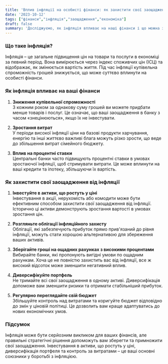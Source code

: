 ```yaml
---
title: 'Вплив інфляції на особисті фінанси: як захистити свої заощадження'
date: '2023-10-12'
tags: ["фінанси","інфляція","заощадження","економіка"]
draft: false
summary: 'Досліджуємо, як інфляція впливає на наші фінанси і що можна зробити, щоб зберегти свої заощадження.'
---
```


### Що таке інфляція?

Інфляція – це загальне підвищення цін на товари та послуги в економіці за певний період. Вона вимірюється через індекс споживчих цін (ІСЦ) та відображає, як змінюється вартість життя. Під час інфляції купівельна спроможність грошей знижується, що може суттєво вплинути на особисті фінанси.

### Як інфляція впливає на ваші фінанси

1. **Зниження купівельної спроможності**  
   З кожним роком за однакову суму грошей ви можете придбати менше товарів і послуг. Це означає, що ваші заощадження в банку з часом «знецінюються», якщо їх не інвестувати.

2. **Зростання витрат**  
   У періоди високої інфляції ціни на базові продукти харчування, енергію та інші життєво важливі блага можуть різко зрости, що веде до збільшення витрат сімейного бюджету.

3. **Вплив на процентні ставки**  
   Центральні банки часто підвищують процентні ставки в умовах зростаючої інфляції, щоб стримувати витрати. Це може вплинути на ваші кредити та іпотеку, збільшуючи їх вартість.

### Як захистити свої заощадження від інфляції

1. **Інвестуйте в активи, що ростуть у ціні**  
   Інвестування в акції, нерухомість або комодити може бути ефективним способом захистити свої заощадження від інфляції. Історично ці активи демонструють зростання вартості в умовах зростання цін.

2. **Розгляньте облігації інфляційного захисту**  
   Облігації, які забезпечують прибуток прямо прив'язаний до рівня інфляції, можуть стати хорошою альтернативою для збереження ваших активів.

3. **Зберігайте гроші на ощадних рахунках з високими процентами**  
   Вибирайте банки, які пропонують вигідні умови по ощадним рахункам. Хоча це не повністю захистить вас від інфляції, все ж високий відсоток може зменшити негативний вплив.

4. **Диверсифікуйте портфель**  
   Не тримайте всі свої заощадження в одному активі. Диверсифікація допоможе вам зменшити ризики та отримати стабільніший прибуток.

5. **Регулярно переглядайте свій бюджет**  
   Збільшуйте контроль над витратами та коригуйте бюджет відповідно до змін у ціновій політиці. Це дозволить вам краще адаптуватись до нових економічних умов.

### Підсумок

Інфляція може бути серйозним викликом для ваших фінансів, але правильні стратегічні рішення допоможуть вам зберегти та примножити свої заощадження. Інвестування в активи, що ростуть у ціні, диверсифікація портфеля та контроль за витратами – це ваші основні союзники у боротьбі з інфляцією.
    